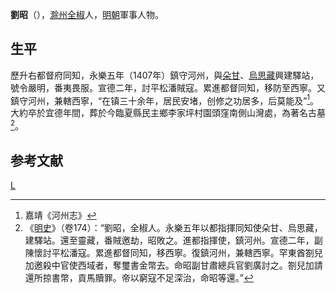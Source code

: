 {{Otheruses|劉昭|other=同名或類似名的其它條目描述}}
'''劉昭'''（{{bd|？||？||catIdx=L劉}}），[[滁州|滁州]][[全椒|全椒]]人，[[明朝|明朝]]軍事人物。
==生平==
歷升右都督府同知，永樂五年（1407年）鎮守河州，與[[朵甘|朵甘]]、[[烏思藏|烏思藏]]興建驛站，號令嚴明，番夷畏服。宣德二年，討平松潘賊寇。累進都督同知，移防至西寧。又鎮守河州，兼轄西寧，“在镇三十余年，居民安堵，创修之功居多，后莫能及”<ref>嘉靖《河州志》</ref>。大約卒於宜德年間，葬於今臨夏縣民主鄉李家坪村園頭窪南側山灣處，為著名古墓<ref>《[[明史|明史]]》（卷174）：“劉昭，全椒人。永樂五年以都指揮同知使朵甘、烏思藏，建驛站。還至靈藏，番賊邀劫，昭敗之。進都指揮使，鎮河州。宣德二年，副陳懷討平松潘寇。累進都督同知，移西寧。復鎮河州，兼轄西寧。罕東酋劄兒加邀殺中官使西域者，奪璽書金幣去。命昭副甘肅總兵官劉廣討之。劄兒加請還所掠書幣，貢馬贖罪。帝以窮寇不足深治，命昭等還。”</ref>。

==参考文献==
{{wikisource|明史/卷174}}
<div class="references-small">
<references />
</div>

[[Category:明朝都督同知|L]]